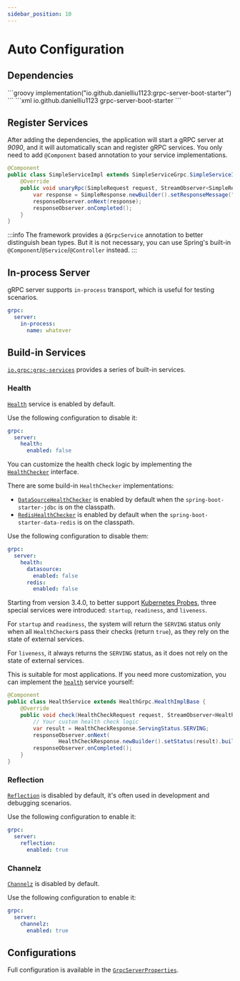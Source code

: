 ```yaml
---
sidebar_position: 10
---
```



# Auto Configuration

## Dependencies

<Tabs>
    <TabItem value="gradle" label="Gradle">
        ```groovy
        implementation("io.github.danielliu1123:grpc-server-boot-starter")
        ```
    </TabItem>
    <TabItem value="maven" label="Maven">
        ```xml
        <dependency>
            <groupId>io.github.danielliu1123</groupId>
            <artifactId>grpc-server-boot-starter</artifactId>
        </dependency>
        ```
    </TabItem>
</Tabs>

## Register Services

After adding the dependencies, the application will start a gRPC server at *9090*,
and it will automatically scan and register gRPC services.
You only need to add `@Component` based annotation to your service implementations.

```java
@Component
public class SimpleServiceImpl extends SimpleServiceGrpc.SimpleServiceImplBase {
    @Override
    public void unaryRpc(SimpleRequest request, StreamObserver<SimpleResponse> responseObserver) {
        var response = SimpleResponse.newBuilder().setResponseMessage("Hello " + request.getRequestMessage()).build();
        responseObserver.onNext(response);
        responseObserver.onCompleted();
    }
}
```

:::info
The framework provides a `@GrpcService` annotation to better distinguish bean types.
But it is not necessary, you can use Spring's built-in `@Component`/`@Service`/`@Controller` instead.
:::

## In-process Server

gRPC server supports `in-process` transport, which is useful for testing scenarios.

```yaml
grpc:
  server:
    in-process:
      name: whatever
```

## Build-in Services

[`io.grpc:grpc-services`](https://mvnrepository.com/artifact/io.grpc/grpc-services) provides a series of built-in services.

### Health

[`Health`](https://grpc.io/docs/guides/health-checking/) service is enabled by default.

Use the following configuration to disable it:

```yaml
grpc:
  server:
    health:
      enabled: false
```

You can customize the health check logic by implementing the [`HealthChecker`](https://github.com/DanielLiu1123/grpc-starter/blob/main/grpc-boot-autoconfigure/grpc-server-boot-autoconfigure/src/main/java/grpcstarter/server/feature/health/HealthChecker.java) interface.

There are some build-in `HealthChecker` implementations:

- [`DataSourceHealthChecker`](https://github.com/DanielLiu1123/grpc-starter/blob/main/grpc-boot-autoconfigure/grpc-server-boot-autoconfigure/src/main/java/grpcstarter/server/feature/health/datasource/DataSourceHealthChecker.java) is enabled by default when the `spring-boot-starter-jdbc` is on the classpath.
- [`RedisHealthChecker`](https://github.com/DanielLiu1123/grpc-starter/blob/main/grpc-boot-autoconfigure/grpc-server-boot-autoconfigure/src/main/java/grpcstarter/server/feature/health/redis/RedisHealthChecker.java) is enabled by default when the `spring-boot-starter-data-redis` is on the classpath.

Use the following configuration to disable them:

```yaml
grpc:
  server:
    health:
      datasource:
        enabled: false
      redis:
        enabled: false
```

Starting from version 3.4.0, to better support [Kubernetes Probes](https://kubernetes.io/docs/tasks/configure-pod-container/configure-liveness-readiness-startup-probes/),
three special services were introduced: `startup`, `readiness`, and `liveness`.

For `startup` and `readiness`, the system will return the `SERVING` status only when all `HealthChecker`s pass their checks (return `true`), as they rely on the state of external services.

For `liveness`, it always returns the `SERVING` status, as it does not rely on the state of external services.

This is suitable for most applications.
If you need more customization, you can implement the [`health`](https://github.com/grpc/grpc/blob/master/src/proto/grpc/health/v1/health.proto) service yourself:

```java
@Component
public class HealthService extends HealthGrpc.HealthImplBase {
    @Override
    public void check(HealthCheckRequest request, StreamObserver<HealthCheckResponse> responseObserver) {
        // Your custom health check logic
        var result = HealthCheckResponse.ServingStatus.SERVING;
        responseObserver.onNext(
                HealthCheckResponse.newBuilder().setStatus(result).build());
        responseObserver.onCompleted();
    }
}
```

### Reflection

[`Reflection`](https://grpc.io/docs/guides/reflection/) is disabled by default, it's often used in development and debugging scenarios.

Use the following configuration to enable it:

```yaml
grpc:
  server:
    reflection:
      enabled: true
```

### Channelz

[`Channelz`](https://grpc.io/blog/a-short-introduction-to-channelz/) is disabled by default.

Use the following configuration to enable it:

```yaml
grpc:
  server:
    channelz:
      enabled: true
```

## Configurations

Full configuration is available in the [`GrpcServerProperties`](https://github.com/DanielLiu1123/grpc-starter/blob/main/grpc-boot-autoconfigure/grpc-server-boot-autoconfigure/src/main/java/grpcstarter/server/GrpcServerProperties.java).

